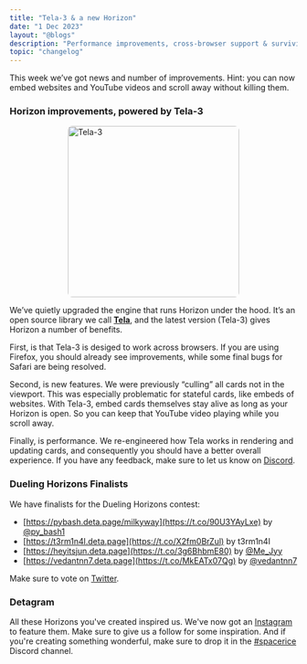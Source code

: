 ```yaml
---
title: "Tela-3 & a new Horizon"
date: "1 Dec 2023"
layout: "@blogs"
description: "Performance improvements, cross-browser support & surviving embeds."
topic: "changelog"
---
```


This week we’ve got news and number of improvements. Hint: you can now embed websites and YouTube videos and scroll away without killing them.

### Horizon improvements, powered by Tela-3

<div style="display: flex; justify-content: center; align-items: center;">
<img src="/blog_assets/18/tela.webp" alt="Tela-3" style="width: 300px; max-width: 90%; border-radius: 8px; "  />
</div>

We’ve quietly upgraded the engine that runs Horizon under the hood. It’s an open source library we call [**Tela**](https://github.com/deta/tela), and the latest version (Tela-3) gives Horizon a number of benefits.

First, is that Tela-3 is desiged to work across browsers. If you are using Firefox, you should already see improvements, while some final bugs for Safari are  being resolved.

Second, is new features. We were previously “culling” all cards not in the viewport. This was especially problematic for stateful cards, like embeds of websites. With Tela-3, embed cards themselves stay alive as long as your Horizon is open. So you can keep that YouTube video playing while you scroll away.

Finally, is performance. We re-engineered how Tela works in rendering and updating cards, and consequently you should have a better overall experience. If you have any feedback, make sure to let us know on [Discord](https://go.deta.dev/discord).


### Dueling Horizons Finalists

We have finalists for the Dueling Horizons contest:

- [https://pybash.deta.page/milkyway](https://t.co/90U3YAyLxe) by [@py_bash1](https://twitter.com/py_bash1)
- [https://t3rm1n4l.deta.page](https://t.co/X2fm0BrZul) by t3rm1n4l
- [https://heyitsjun.deta.page](https://t.co/3g6BhbmE80) by [@Me_Jyy](https://twitter.com/Me_Jyy)
- [https://vedantnn7.deta.page](https://t.co/MkEATx07Qg) by [@vedantnn7](https://twitter.com/vedantnn7)

Make sure to vote on [Twitter](https://twitter.com/detahq).


### Detagram

All these Horizons you've created inspired us. We've now got an [Instagram](https://www.instagram.com/detahq/) to feature them. Make sure to give us a follow for some inspiration. And if you're creating something wonderful, make sure to drop it in the [#spacerice](https://discord.gg/MbBNtCrY) Discord channel.

